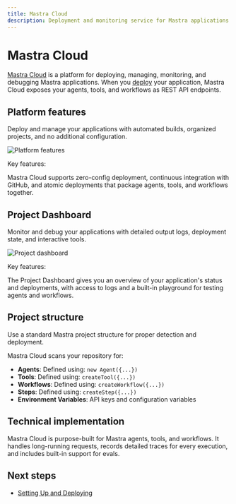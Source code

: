 ```yaml
---
title: Mastra Cloud
description: Deployment and monitoring service for Mastra applications
---
```



# Mastra Cloud

[Mastra Cloud](https://mastra.ai/cloud) is a platform for deploying, managing, monitoring, and debugging Mastra applications. When you [deploy](/mastra-cloud/setting-up) your application, Mastra Cloud exposes your agents, tools, and workflows as REST API endpoints.

<MastraCloudCallout />

## Platform features

Deploy and manage your applications with automated builds, organized projects, and no additional configuration.

![Platform features](/img/mastra-cloud/mastra-cloud-platform-features.jpg)

Key features:

Mastra Cloud supports zero-config deployment, continuous integration with GitHub, and atomic deployments that package agents, tools, and workflows together.

## Project Dashboard

Monitor and debug your applications with detailed output logs, deployment state, and interactive tools.

![Project dashboard](/img/mastra-cloud/mastra-cloud-project-dashboard.jpg)

Key features:

The Project Dashboard gives you an overview of your application's status and deployments, with access to logs and a built-in playground for testing agents and workflows.

## Project structure

Use a standard Mastra project structure for proper detection and deployment.

<FileTree>
  <FileTree.Folder name="src" defaultOpen>
    <FileTree.Folder name="mastra" defaultOpen>
      <FileTree.Folder name="agents" defaultOpen>
        <FileTree.File name="agent-name.ts" />
      </FileTree.Folder>
      <FileTree.Folder name="tools" defaultOpen>
        <FileTree.File name="tool-name.ts" />
      </FileTree.Folder>
      <FileTree.Folder name="workflows" defaultOpen>
        <FileTree.File name="workflow-name.ts" />
      </FileTree.Folder>
      <FileTree.File name="index.ts" />
    </FileTree.Folder>
  </FileTree.Folder>
  <FileTree.File name="package.json" />
</FileTree>

Mastra Cloud scans your repository for:

- **Agents**: Defined using: `new Agent({...})`
- **Tools**: Defined using: `createTool({...})`
- **Workflows**: Defined using: `createWorkflow({...})`
- **Steps**: Defined using: `createStep({...})`
- **Environment Variables**: API keys and configuration variables

## Technical implementation

Mastra Cloud is purpose-built for Mastra agents, tools, and workflows. It handles long-running requests, records detailed traces for every execution, and includes built-in support for evals.

## Next steps

- [Setting Up and Deploying](/mastra-cloud/setting-up)
